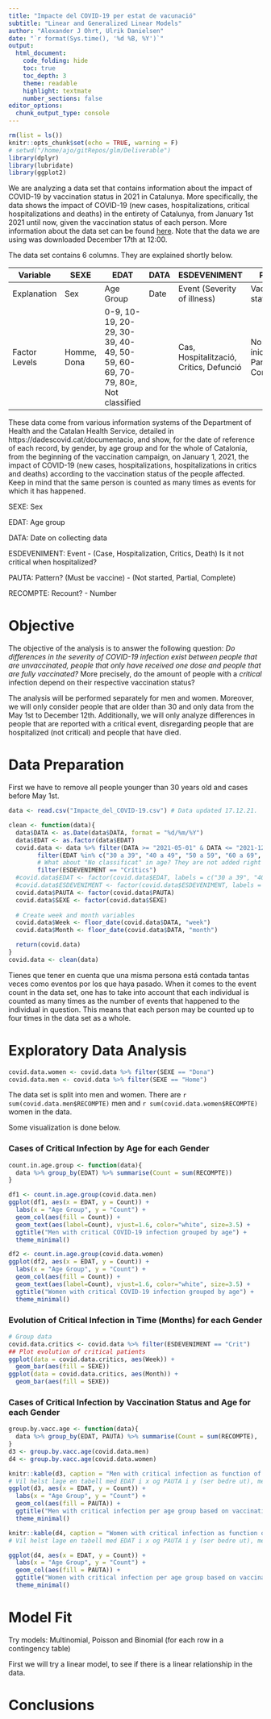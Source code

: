 ```yaml
---
title: "Impacte del COVID-19 per estat de vacunació"
subtitle: "Linear and Generalized Linear Models"
author: "Alexander J Ohrt, Ulrik Danielsen"
date: "`r format(Sys.time(), '%d %B, %Y')`"
output: 
  html_document:
    code_folding: hide
    toc: true
    toc_depth: 3
    theme: readable
    highlight: textmate
    number_sections: false
editor_options: 
  chunk_output_type: console
---
```


```r
rm(list = ls())
knitr::opts_chunk$set(echo = TRUE, warning = F)
# setwd("/home/ajo/gitRepos/glm/Deliverable")
library(dplyr)
library(lubridate)
library(ggplot2)
```

We are analyzing a data set that contains information about the impact of COVID-19 by vaccination status in 2021 in Catalunya. More specifically, the data shows the impact of COVID-19 (new cases, hospitalizations, critical hospitalizations and deaths) in the entirety of Catalunya, from January 1st 2021 until now, given the vaccination status of each person. More information about the data set can be found [here](https://analisi.transparenciacatalunya.cat/en/Salut/Impacte-del-COVID-19-per-estat-de-vacunaci-/6izj-g3sb). Note that the data we are using was downloaded December 17th at 12:00. 

The data set contains 6 columns. They are explained shortly below. 

| Variable      | SEXE        | EDAT                                                                        | DATA | ESDEVENIMENT                             | PAUTA                          | RECOMPTE |
|---------------|-------------|-----------------------------------------------------------------------------|------|------------------------------------------|--------------------------------|----------|
| Explanation   | Sex         | Age Group                                                                   | Date | Event (Severity of illness)              | Vaccination status             | Event Count    |
| Factor Levels | Homme, Dona | 0-9, 10-19, 20-29,  30-39, 40-49, 50-59,  60-69, 70-79, 80$\geq$, Not classified |      | Cas, Hospitalització, Critics, Defunció  | No iniciada, Parcial, Completa |          |

These data come from various information systems of the Department of Health and the Catalan Health Service, detailed in https://dadescovid.cat/documentacio, and show, for the date of reference of each record, by gender, by age group and for the whole of Catalonia, from the beginning of the vaccination campaign, on January 1, 2021, the impact of COVID-19 (new cases, hospitalizations, hospitalizations in critics and deaths) according to the vaccination status of the people affected. Keep in mind that the same person is counted as many times as events for which it has happened.

SEXE: Sex

EDAT: Age group 

DATA: Date on collecting data 

ESDEVENIMENT: Event - (Case, Hospitalization, Critics, Death)
Is it not critical when hospitalized?

PAUTA: Pattern? (Must be vaccine) - (Not started, Partial, Complete)

RECOMPTE: Recount? - Number


# Objective

The objective of the analysis is to answer the following question: 
*Do differences in the severity of COVID-19 infection exist between people that are unvaccinated, people that only have received one dose and people that are fully vaccinated?*
More precisely, do the amount of people with a *critical* infection depend on their respective vaccination status? 

The analysis will be performed separately for men and women. Moreover, we will only consider people that are older than 30 and only data from the May 1st to December 12th. Additionally, we will only analyze differences in people that are reported with a critical event, disregarding people that are hospitalized (not critical) and people that have died. 

# Data Preparation

First we have to remove all people younger than 30 years old and cases before May 1st. 

```r
data <- read.csv("Impacte_del_COVID-19.csv") # Data updated 17.12.21.

clean <- function(data){
  data$DATA <- as.Date(data$DATA, format = "%d/%m/%Y")
  data$EDAT <- as.factor(data$EDAT)
  covid.data <- data %>% filter(DATA >= "2021-05-01" & DATA <= "2021-12-12") %>% 
        filter(EDAT %in% c("30 a 39", "40 a 49", "50 a 59", "60 a 69", "70 a 79", "80 o més")) %>%
        # What about "No classificat" in age? They are not added right now!
        filter(ESDEVENIMENT == "Crítics")
  #covid.data$EDAT <- factor(covid.data$EDAT, labels = c("30 a 39", "40 a 49", "50 a 59", "60 a 69", "70 a 79", "80 o més"))
  #covid.data$ESDEVENIMENT <- factor(covid.data$ESDEVENIMENT, labels = c("Cas", "Crit", "Def", "Hosp"))
  covid.data$PAUTA <- factor(covid.data$PAUTA)
  covid.data$SEXE <- factor(covid.data$SEXE)
  
  # Create week and month variables
  covid.data$Week <- floor_date(covid.data$DATA, "week")
  covid.data$Month <- floor_date(covid.data$DATA, "month")

  return(covid.data)
}
covid.data <- clean(data)
```

Tienes que tener en cuenta que una misma persona está contada tantas veces como eventos por los que haya pasado.
When it comes to the event count in the data set, one has to take into account that each individual is counted as many times as the number of events that happened to the individual in question. This means that each person may be counted up to four times in the data set as a whole. 

# Exploratory Data Analysis 

```r
covid.data.women <- covid.data %>% filter(SEXE == "Dona")
covid.data.men <- covid.data %>% filter(SEXE == "Home")
```

The data set is split into men and women. There are `r sum(covid.data.men$RECOMPTE)` men and `r sum(covid.data.women$RECOMPTE)` women in the data. 

Some visualization is done below. 

### Cases of Critical Infection by Age for each Gender

```r
count.in.age.group <- function(data){
  data %>% group_by(EDAT) %>% summarise(Count = sum(RECOMPTE))
}

df1 <- count.in.age.group(covid.data.men)
ggplot(df1, aes(x = EDAT, y = Count)) + 
  labs(x = "Age Group", y = "Count") +
  geom_col(aes(fill = Count)) +
  geom_text(aes(label=Count), vjust=1.6, color="white", size=3.5) +
  ggtitle("Men with critical COVID-19 infection grouped by age") +
  theme_minimal()

df2 <- count.in.age.group(covid.data.women)
ggplot(df2, aes(x = EDAT, y = Count)) + 
  labs(x = "Age Group", y = "Count") +
  geom_col(aes(fill = Count)) +
  geom_text(aes(label=Count), vjust=1.6, color="white", size=3.5) +
  ggtitle("Women with critical COVID-19 infection grouped by age") +
  theme_minimal()
```


### Evolution of Critical Infection in Time (Months) for each Gender 


```r
# Group data 
covid.data.critics <- covid.data %>% filter(ESDEVENIMENT == "Crit")
## Plot evolution of critical patients 
ggplot(data = covid.data.critics, aes(Week)) +
  geom_bar(aes(fill = SEXE))
ggplot(data = covid.data.critics, aes(Month)) +
  geom_bar(aes(fill = SEXE))
```

### Cases of Critical Infection by Vaccination Status and Age for each Gender 

```r
group.by.vacc.age <- function(data){
  data %>% group_by(EDAT, PAUTA) %>% summarise(Count = sum(RECOMPTE), .groups = "keep") 
}
d3 <- group.by.vacc.age(covid.data.men)
d4 <- group.by.vacc.age(covid.data.women)

knitr::kable(d3, caption = "Men with critical infection as function of vaccination status and age")
# Vil helst lage en tabell med EDAT i x og PAUTA i y (ser bedre ut), men får det ikke til. 
ggplot(d3, aes(x = EDAT, y = Count)) + 
  labs(x = "Age Group", y = "Count") +
  geom_col(aes(fill = PAUTA)) +
  ggtitle("Men with critical infection per age group based on vaccination status") +
  theme_minimal()
```

```r
knitr::kable(d4, caption = "Women with critical infection as function of vaccination status and age")
# Vil helst lage en tabell med EDAT i x og PAUTA i y (ser bedre ut), men får det ikke til. 

ggplot(d4, aes(x = EDAT, y = Count)) + 
  labs(x = "Age Group", y = "Count") +
  geom_col(aes(fill = PAUTA)) +
  ggtitle("Women with critical infection per age group based on vaccination status") +
  theme_minimal()
```

# Model Fit  

Try models: Multinomial, Poisson and Binomial (for each row in a contingency table)

First we will try a linear model, to see if there is a linear relationship in the data. 

# Conclusions
